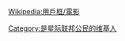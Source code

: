 {{Userbox
| border-c = #6699ff
| id       = [[File:236084main MilkyWay-full-annotated.jpg|x45px]]
| id-c     = #6699ff
| info-c   = #66ddff
| info-s   = 10
| info-fc  = #000000
| info     = 这個用户是'''[[星际联邦]]'''公民。
}}
<includeonly>[[Category:是星际联邦公民的维基人]]</includeonly><noinclude>
{{clear}}
[[Wikipedia:用戶框/電影]]
</noinclude>